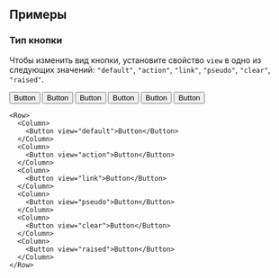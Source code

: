 
<Meta title="Компоненты/Button/Примеры" component={Button}/>

## Примеры

### Тип кнопки

Чтобы изменить вид кнопки, установите свойство `view` в одно из следующих значений:
`"default"`, `"action"`, `"link"`, `"pseudo"`, `"clear"`, `"raised"`.

<Container adaptive>
    <Row spacing={1}>
        <Column>
            <Button view="default">Button</Button>
        </Column>
        <Column>
            <Button view="action">Button</Button>
        </Column>
        <Column>
            <Button view="link">Button</Button>
        </Column>
        <Column>
            <Button view="pseudo">Button</Button>
        </Column>
        <Column>
            <Button view="clear">Button</Button>
        </Column>
        <Column>
            <Button view="raised">Button</Button>
        </Column>
    </Row>
</Container>

```tsx
<Row>
  <Column>
    <Button view="default">Button</Button>
  </Column>
  <Column>
    <Button view="action">Button</Button>
  </Column>
  <Column>
    <Button view="link">Button</Button>
  </Column>
  <Column>
    <Button view="pseudo">Button</Button>
  </Column>
  <Column>
    <Button view="clear">Button</Button>
  </Column>
  <Column>
    <Button view="raised">Button</Button>
  </Column>
</Row>
```
